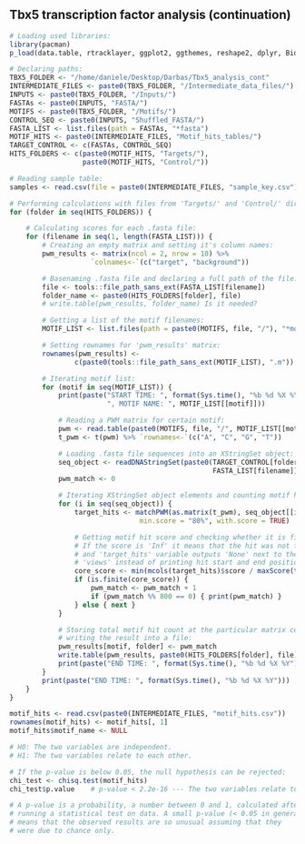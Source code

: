 ## Tbx5 transcription factor analysis (continuation)

```r
# Loading used libraries:
library(pacman)
p_load(data.table, rtracklayer, ggplot2, ggthemes, reshape2, dplyr, Biostrings)
```

```r
# Declaring paths:
TBX5_FOLDER <- "/home/daniele/Desktop/Darbas/Tbx5_analysis_cont"       # nolint
INTERMEDIATE_FILES <- paste0(TBX5_FOLDER, "/Intermediate_data_files/") # nolint
INPUTS <- paste0(TBX5_FOLDER, "/Inputs/")                              # nolint
FASTAs <- paste0(INPUTS, "FASTA/")                                     # nolint
MOTIFS <- paste0(TBX5_FOLDER, "/Motifs/")                              # nolint
CONTROL_SEQ <- paste0(INPUTS, "Shuffled_FASTA/")                       # nolint
FASTA_LIST <- list.files(path = FASTAs, "*fasta")                      # nolint
MOTIF_HITS <- paste0(INTERMEDIATE_FILES, "Motif_hits_tables/")         # nolint
TARGET_CONTROL <- c(FASTAs, CONTROL_SEQ)                               # nolint
HITS_FOLDERS <- c(paste0(MOTIF_HITS, "Targets/"),                      # nolint
                  paste0(MOTIF_HITS, "Control/"))
```

```r
# Reading sample table:
samples <- read.csv(file = paste0(INTERMEDIATE_FILES, "sample_key.csv"))
```

```r
# Performing calculations with files from 'Targets/' and 'Control/' directories:
for (folder in seq(HITS_FOLDERS)) {

    # Calculating scores for each .fasta file:
    for (filename in seq(1, length(FASTA_LIST))) {
        # Creating an empty matrix and setting it's column names:
        pwm_results <- matrix(ncol = 2, nrow = 10) %>%
                    `colnames<-`(c("target", "background"))

        # Basenaming .fasta file and declaring a full path of the file:
        file <- tools::file_path_sans_ext(FASTA_LIST[filename])
        folder_name <- paste0(HITS_FOLDERS[folder], file)
        # write.table(pwm_results, folder_name) Is it needed?

        # Getting a list of the motif filenames:
        MOTIF_LIST <- list.files(path = paste0(MOTIFS, file, "/"), "*motif")

        # Setting rownames for 'pwm_results' matrix:
        rownames(pwm_results) <-
                c(paste0(tools::file_path_sans_ext(MOTIF_LIST), ".m"))

        # Iterating motif list:
        for (motif in seq(MOTIF_LIST)) {
            print(paste("START TIME: ", format(Sys.time(), "%b %d %X %Y"),
                        ", MOTIF NAME: ", MOTIF_LIST[[motif]]))

            # Reading a PWM matrix for certain motif:
            pwm <- read.table(paste0(MOTIFS, file, "/", MOTIF_LIST[[motif]]))
            t_pwm <- t(pwm) %>% `rownames<-`(c("A", "C", "G", "T"))

            # Loading .fasta file sequences into an XStringSet object:
            seq_object <- readDNAStringSet(paste0(TARGET_CONTROL[folder],
                                                  FASTA_LIST[filename]))
            pwm_match <- 0

            # Iterating XStringSet object elements and counting motif hits:
            for (i in seq(seq_object)) {
                target_hits <- matchPWM(as.matrix(t_pwm), seq_object[[i]],
                                min.score = "80%", with.score = TRUE)

                # Getting motif hit score and checking whether it is finite.
                # If the score is 'Inf' it means that the hit was not found
                # and 'target_hits' variable outputs 'None' next to the label
                # 'views' instead of printing hit start and end positions:
                core_score <- min(mcols(target_hits)$score / maxScore(t_pwm))
                if (is.finite(core_score)) {
                    pwm_match <- pwm_match + 1
                    if (pwm_match %% 800 == 0) { print(pwm_match) }
                } else { next }
            }

            # Storing total motif hit count at the particular matrix cell and
            # writing the result into a file:
            pwm_results[motif, folder] <- pwm_match
            write.table(pwm_results, paste0(HITS_FOLDERS[folder], file))
            print(paste("END TIME: ", format(Sys.time(), "%b %d %X %Y")))
        }
        print(paste("END TIME: ", format(Sys.time(), "%b %d %X %Y")))
    }
}
```

```r
motif_hits <- read.csv(paste0(INTERMEDIATE_FILES, "motif_hits.csv"))
rownames(motif_hits) <- motif_hits[, 1]
motif_hits$motif_name <- NULL

# H0: The two variables are independent.
# H1: The two variables relate to each other.

# If the p-value is below 0.05, the null hypothesis can be rejected:
chi_test <- chisq.test(motif_hits)
chi_test$p.value    # p-value < 2.2e-16 --- The two variables relate to each other.

# A p-value is a probability, a number between 0 and 1, calculated after
# running a statistical test on data. A small p-value (< 0.05 in general)
# means that the observed results are so unusual assuming that they
# were due to chance only.
```
